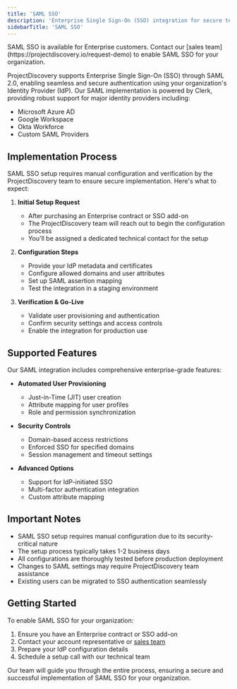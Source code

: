 ```yaml
---
title: 'SAML SSO'
description: 'Enterprise Single Sign-On (SSO) integration for secure team access'
sidebarTitle: 'SAML SSO'
---
```


<Note>
SAML SSO is available for Enterprise customers. Contact our [sales team](https://projectdiscovery.io/request-demo) to enable SAML SSO for your organization.
</Note>

ProjectDiscovery supports Enterprise Single Sign-On (SSO) through SAML 2.0, enabling seamless and secure authentication using your organization's Identity Provider (IdP). Our SAML implementation is powered by Clerk, providing robust support for major identity providers including:

- Microsoft Azure AD
- Google Workspace
- Okta Workforce
- Custom SAML Providers

## Implementation Process

SAML SSO setup requires manual configuration and verification by the ProjectDiscovery team to ensure secure implementation. Here's what to expect:

1. **Initial Setup Request**
   - After purchasing an Enterprise contract or SSO add-on
   - The ProjectDiscovery team will reach out to begin the configuration process
   - You'll be assigned a dedicated technical contact for the setup

2. **Configuration Steps**
   - Provide your IdP metadata and certificates
   - Configure allowed domains and user attributes
   - Set up SAML assertion mapping
   - Test the integration in a staging environment

3. **Verification & Go-Live**
   - Validate user provisioning and authentication
   - Confirm security settings and access controls
   - Enable the integration for production use

## Supported Features

Our SAML integration includes comprehensive enterprise-grade features:

- **Automated User Provisioning**
  - Just-in-Time (JIT) user creation
  - Attribute mapping for user profiles
  - Role and permission synchronization

- **Security Controls**
  - Domain-based access restrictions
  - Enforced SSO for specified domains
  - Session management and timeout settings

- **Advanced Options**
  - Support for IdP-initiated SSO
  - Multi-factor authentication integration
  - Custom attribute mapping

## Important Notes

- SAML SSO setup requires manual configuration due to its security-critical nature
- The setup process typically takes 1-2 business days
- All configurations are thoroughly tested before production deployment
- Changes to SAML settings may require ProjectDiscovery team assistance
- Existing users can be migrated to SSO authentication seamlessly

## Getting Started

To enable SAML SSO for your organization:

1. Ensure you have an Enterprise contract or SSO add-on
2. Contact your account representative or [sales team](https://projectdiscovery.io/request-demo)
3. Prepare your IdP configuration details
4. Schedule a setup call with our technical team

Our team will guide you through the entire process, ensuring a secure and successful implementation of SAML SSO for your organization. 